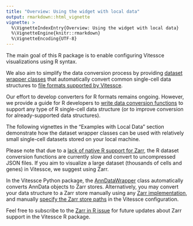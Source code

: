 ```yaml
---
title: "Overview: Using the widget with local data"
output: rmarkdown::html_vignette
vignette: >
  %\VignetteIndexEntry{Overview: Using the widget with local data}
  %\VignetteEngine{knitr::rmarkdown}
  %\VignetteEncoding{UTF-8}
---
```


The main goal of this R package is to enable configuring Vitessce visualizations using R syntax.

We also aim to simplify the data conversion process by providing [dataset wrapper classes](../reference/index.html#dataset-wrapper-classes) that automatically convert common single-cell data structures to [file formats supported by Vitessce](http://vitessce.io/docs/data-types-file-types/).

Our effort to develop converters for R formats remains ongoing. However, we provide a guide for R developers to [write data conversion functions](./dev_wrapper_class.html) to support any type of R single-cell data structure (or to improve conversion for already-supported data structures).

The following vignettes in the "Examples with Local Data" section demonstrate how the dataset wrapper classes can be used with relatively small single-cell datasets stored on your local machine.

Please note that due to a [lack of native R support for Zarr](https://github.com/vitessce/vitessce-r/issues/7), the R dataset conversion functions are currently slow and convert to uncompressed JSON files. 
If you aim to visualize a large dataset (thousands of cells and genes) in Vitessce, we suggest using Zarr. 

In the Vitessce Python package, the [AnnDataWrapper](https://vitessce.github.io/vitessce-python/api_data.html#vitessce.wrappers.AnnDataWrapper) class automatically converts AnnData objects to Zarr stores. Alternatively, you may convert your data structure to a Zarr store manually using any [Zarr implementation](https://github.com/zarr-developers/zarr_implementations), and manually [specify the Zarr store paths](http://vitessce.io/docs/data-file-types/#anndata-as-zarr) in the Vitessce configuration.

Feel free to subscribe to the [Zarr in R issue](https://github.com/vitessce/vitessce-r/issues/7) for future updates about Zarr support in the Vitessce R package.
